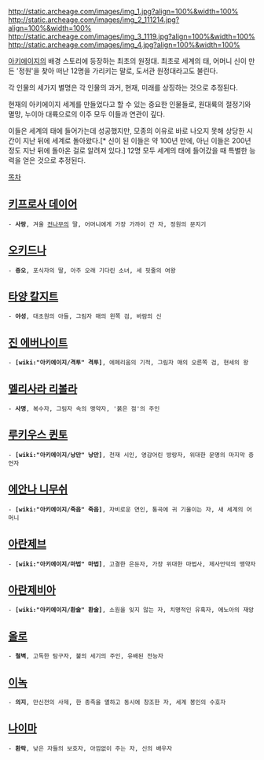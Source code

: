 http://static.archeage.com/images/img_1.jpg?align=100%&width=100%
http://static.archeage.com/images/img_2_111214.jpg?align=100%&width=100%
http://static.archeage.com/images/img_3_1119.jpg?align=100%&width=100%
http://static.archeage.com/images/img_4.jpg?align=100%&width=100%

[[아키에이지]]의 배경 스토리에 등장하는 최초의 원정대. 최초로 세계의 태, 어머니 신이 만든 '정원'을 찾아 떠난 12명을 가리키는 말로, 도서관 원정대라고도 불린다.

각 인물의 세가지 별명은 각 인물의 과거, 현재, 미래를 상징하는 것으로 추정된다.

현재의 아키에이지 세계를 만들었다고 할 수 있는 중요한 인물들로, 원대륙의 절정기와 멸망, 누이아 대륙으로의 이주 모두 이들과 연관이 깊다.

이들은 세계의 태에 들어가는데 성공했지만, 모종의 이유로 바로 나오지 못해 상당한 시간이 지난 뒤에 세계로 돌아왔다.[* 신이 된 이들은 약 100년 만에, 아닌 이들은 200년 정도 지난 뒤에 돌아온 걸로 알려져 있다.] 12명 모두 세계의 태에 들어갔을 때 특별한 능력을 얻은 것으로 추정된다.

[[목차]]

== [[키프로사 데이어]] ==
 - '''사랑''', 겨울 [[전나무]]의 딸, 어머니에게 가장 가까이 간 자, 정원의 문지기

== [[오키드나]] ==
 - '''증오''', 포식자의 딸, 아주 오래 기다린 소녀, 세 핏줄의 여왕

== [[타양 칼지트]] ==
 - '''야성''', 대초원의 아들, 그림자 매의 왼쪽 검, 바람의 신

== [[진 에버나이트]] ==
 - '''[wiki:"아키에이지/격투" 격투]''', 에페리움의 기적, 그림자 매의 오른쪽 검, 현세의 왕

== [[멜리사라 리볼라]] ==
 - '''사명''', 복수자, 그림자 속의 맹약자, '붉은 점'의 주인

== [[루키우스 퀸토]] ==
 - '''[wiki:"아키에이지/낭만" 낭만]''', 천재 시인, 영감어린 방랑자, 위대한 문명의 마지막 증언자

== [[에안나 니무쉬]] ==
 - '''[wiki:"아키에이지/죽음" 죽음]''', 자비로운 연인, 통곡에 귀 기울이는 자, 새 세계의 어머니

== [[아란제브]] ==
 - '''[wiki:"아키에이지/마법" 마법]''', 고결한 은둔자, 가장 위대한 마법사, 제사언덕의 맹약자

== [[아란제비아]] ==
 - '''[wiki:"아키에이지/환술" 환술]''', 소원을 잊지 않는 자, 치명적인 유혹자, 에노아의 재앙

== [[올로]] ==
 - '''철벽''', 고독한 탐구자, 불의 세기의 주인, 유배된 전능자

== [[이녹]] ==
 - '''의지''', 만신전의 사제, 한 종족을 멸하고 동시에 창조한 자, 세계 봉인의 수호자

== [[나이마]] ==
 - '''환락''', 낮은 자들의 보호자, 아낌없이 주는 자, 신의 배우자
